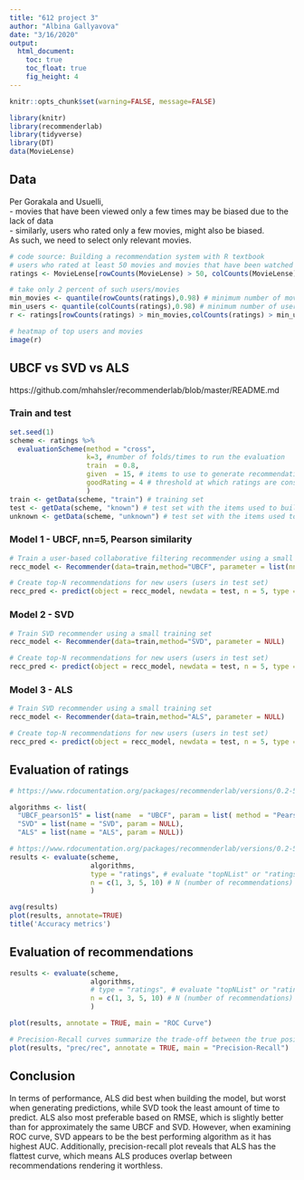 ```yaml
---
title: "612 project 3"
author: "Albina Gallyavova"
date: "3/16/2020"
output: 
  html_document:
    toc: true
    toc_float: true
    fig_height: 4
---
```


```r
knitr::opts_chunk$set(warning=FALSE, message=FALSE)
```

```r
library(knitr)
library(recommenderlab)
library(tidyverse)
library(DT)
data(MovieLense)
```

## Data  
Per Gorakala and Usuelli,   
- movies that have been viewed only a few times may be biased due to the lack of data  
- similarly, users who rated only a few movies, might also be biased.  
As such, we need to select only relevant movies.  

```r
# code source: Building a recommendation system with R textbook
# users who rated at least 50 movies and movies that have been watched at least 100 times
ratings <- MovieLense[rowCounts(MovieLense) > 50, colCounts(MovieLense) > 100]

# take only 2 percent of such users/movies
min_movies <- quantile(rowCounts(ratings),0.98) # minimum number of movies per user
min_users <- quantile(colCounts(ratings),0.98) # minimum number of users per movie
r <- ratings[rowCounts(ratings) > min_movies,colCounts(ratings) > min_users] 

# heatmap of top users and movies
image(r)
```

## UBCF vs SVD vs ALS  
https://github.com/mhahsler/recommenderlab/blob/master/README.md  

### Train and test   
```r
set.seed(1)
scheme <- ratings %>% 
  evaluationScheme(method = "cross",
                   k=3, #number of folds/times to run the evaluation 
                   train  = 0.8, 
                   given  = 15, # items to use to generate recommendations
                   goodRating = 4 # threshold at which ratings are considered good for evaluation
                   )
train <- getData(scheme, "train") # training set
test <- getData(scheme, "known") # test set with the items used to build recommendations
unknown <- getData(scheme, "unknown") # test set with the items used to test recommendations
```

### Model 1 - UBCF, nn=5, Pearson similarity   
```r
# Train a user-based collaborative filtering recommender using a small training set.
recc_model <- Recommender(data=train,method="UBCF", parameter = list(nn=15,method='Pearson'))

# Create top-N recommendations for new users (users in test set)
recc_pred <- predict(object = recc_model, newdata = test, n = 5, type = 'ratings')

```

### Model 2 - SVD  
```r
# Train SVD recommender using a small training set
recc_model <- Recommender(data=train,method="SVD", parameter = NULL)

# Create top-N recommendations for new users (users in test set)
recc_pred <- predict(object = recc_model, newdata = test, n = 5, type = 'ratings')

```

### Model 3 - ALS  
```r
# Train SVD recommender using a small training set
recc_model <- Recommender(data=train,method="ALS", parameter = NULL)

# Create top-N recommendations for new users (users in test set)
recc_pred <- predict(object = recc_model, newdata = test, n = 5, type = 'ratings')

```

## Evaluation of ratings  

```r
# https://www.rdocumentation.org/packages/recommenderlab/versions/0.2-5/topics/evaluationScheme

algorithms <- list(
  "UBCF_pearson15" = list(name  = "UBCF", param = list( method = "Pearson", nn=15)),
  "SVD" = list(name = "SVD", param = NULL),
  "ALS" = list(name = "ALS", param = NULL))

# https://www.rdocumentation.org/packages/recommenderlab/versions/0.2-5/topics/evaluate
results <- evaluate(scheme, 
                    algorithms, 
                    type = "ratings", # evaluate "topNList" or "ratings"
                    n = c(1, 3, 5, 10) # N (number of recommendations) of the top-N lists generated
                    )

avg(results)
plot(results, annotate=TRUE) 
title('Accuracy metrics')
```

## Evaluation of recommendations    

```r
results <- evaluate(scheme, 
                    algorithms, 
                    # type = "ratings", # evaluate "topNList" or "ratings"
                    n = c(1, 3, 5, 10) # N (number of recommendations) of the top-N lists generated
                    )

plot(results, annotate = TRUE, main = "ROC Curve")

# Precision-Recall curves summarize the trade-off between the true positive rate and the positive predictive value for a predictive model using different probability thresholds.
plot(results, "prec/rec", annotate = TRUE, main = "Precision-Recall")
```

## Conclusion   
In terms of performance, ALS did best when building the model, but worst when generating predictions, while SVD took the least amount of time to predict. ALS also most preferable based on RMSE, which is slightly better than for approximately the same UBCF and SVD. However, when examining ROC curve, SVD appears to be the best performing algorithm as it has highest AUC. Additionally, precision-recall plot reveals that ALS has the flattest curve, which means ALS produces overlap between recommendations rendering it worthless.  


